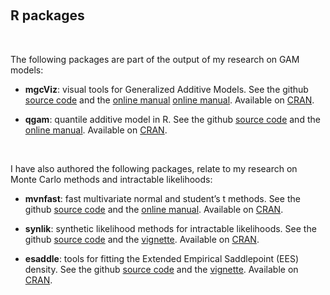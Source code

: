 
<br> 

## R packages

<br>

The following packages are part of the output of my research on GAM models:

   - **mgcViz**: visual tools for Generalized Additive Models. See the github [source code](https://github.com/mfasiolo/mgcViz) and the [online manual](mgcViz/index.html) [online manual](https://mfasiolo.github.io/mgcViz/). Available on [CRAN](https://cran.r-project.org/web/packages/mgcViz/index.html).
   
   - **qgam**: quantile additive model in R. See the github [source code](https://github.com/mfasiolo/qgam) and the [online manual](https://mfasiolo.github.io/qgam). Available on [CRAN](https://cran.r-project.org/web/packages/qgam/index.html).
   
<br>
   
I have also authored the following packages, relate to my research on Monte Carlo methods and intractable likelihoods:

   - **mvnfast**: fast multivariate normal and student's t methods. See the github [source code](https://github.com/mfasiolo/mvnfast) and the [online manual](http://mfasiolo.github.io/mvnfast/). Available on [CRAN](https://cran.r-project.org/web/packages/mvnfast/index.html).
   
   - **synlik**: synthetic likelihood methods for intractable likelihoods. See the github [source code](https://github.com/mfasiolo/synlik) and the [vignette](https://cran.r-project.org/web/packages/synlik/vignettes/synlik.html). Available on [CRAN](https://cran.r-project.org/web/packages/synlik/index.html).
   
   - **esaddle**: tools for fitting the Extended Empirical Saddlepoint (EES) density. See the github [source code](https://github.com/mfasiolo/esaddle) and the [vignette](https://cran.r-project.org/web/packages/esaddle/vignettes/esaddle.html). Available on [CRAN](https://cran.r-project.org/web/packages/esaddle/index.html).


